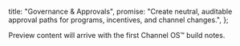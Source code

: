  title: "Governance & Approvals",
  promise: "Create neutral, auditable approval paths for programs, incentives, and channel changes.",
};

Preview content will arrive with the first Channel OS™ build notes.
